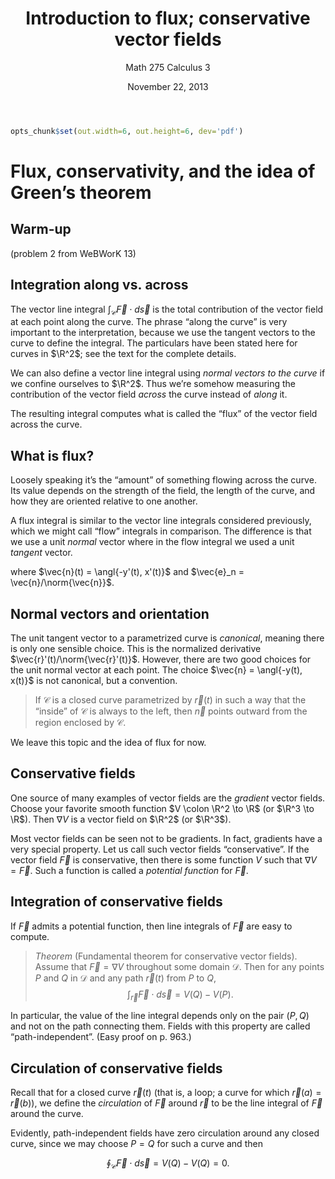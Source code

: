 % Introduction to flux; conservative vector fields
% Math 275 Calculus 3
% November 22, 2013

```{r setup, echo=FALSE, include=FALSE}
opts_chunk$set(out.width=6, out.height=6, dev='pdf')
```

# Flux, conservativity, and the idea of Green's theorem

## Warm-up

(problem 2 from WeBWorK 13)

## Integration along vs. across

The vector line integral $\int_{\mathcal{C}} \vec{F} \cdot d\vec{s}$ is the total contribution of the vector field at each point along the curve. The phrase "along the curve" is very important to the interpretation, because we use the tangent vectors to the curve to define the integral. The particulars have been stated here for curves in $\R^2$; see the text for the complete details.

We can also define a vector line integral using *normal vectors to the curve* if we confine ourselves to $\R^2$. Thus we're somehow measuring the contribution of the vector field *across* the curve instead of *along* it.

The resulting integral computes what is called the "flux" of the vector field across the curve.

## What is flux?

Loosely speaking it's the "amount" of something flowing across the curve. Its value depends on the strength of the field, the length of the curve, and how they are oriented relative to one another.

A flux integral is similar to the vector line integrals considered previously, which we might call "flow" integrals in comparison. The difference is that we use a unit *normal* vector where in the flow integral we used a unit *tangent* vector.

\begin{equation*}
    \text{Flux across $\mathcal{C}$} = \int_{\mathcal{C}} (\vec{F} \cdot \vec{e}_n) \; ds = \int_{\mathcal{C}} \vec{F}(\vec{r}(t)) \cdot \vec{n}(t) \; dt,
\end{equation*}

where $\vec{n}(t) = \angl{-y'(t), x'(t)}$ and $\vec{e}_n = \vec{n}/\norm{\vec{n}}$.

## Normal vectors and orientation

The unit tangent vector to a parametrized curve is *canonical*, meaning there is only one sensible choice. This is the normalized derivative $\vec{r}'(t)/\norm{\vec{r}'(t)}$. However, there are two good choices for the unit normal vector at each point. The choice $\vec{n} = \angl{-y(t), x(t)}$ is not canonical, but a convention.

> If $\mathcal{C}$ is a closed curve parametrized by $\vec{r}(t)$ in such a way that the "inside" of $\mathcal{C}$ is always to the left, then $\vec{n}$ points outward from the region enclosed by $\mathcal{C}$.

We leave this topic and the idea of flux for now.

## Conservative fields

One source of many examples of vector fields are the *gradient* vector fields. Choose your favorite smooth function $V \colon \R^2 \to \R$ (or $\R^3 \to \R$). Then $\nabla V$ is a vector field on $\R^2$ (or $\R^3$).

Most vector fields can be seen not to be gradients. In fact, gradients have a very special property. Let us call such vector fields "conservative". If the vector field $\vec{F}$ is conservative, then there is some function $V$ such that $\nabla V = \vec{F}$. Such a function is called a *potential function* for $\vec{F}$.

## Integration of conservative fields

If $\vec{F}$ admits a potential function, then line integrals of $\vec{F}$ are easy to compute.

> *Theorem* (Fundamental theorem for conservative vector fields). Assume that $\vec{F} = \nabla V$ throughout some domain $\mathcal{D}$. Then for any points $P$ and $Q$ in $\mathcal{D}$ and any path $\vec{r}(t)$ from $P$ to $Q$, $$\int_{\vec{r}} \vec{F} \cdot d\vec{s} = V(Q) - V(P).$$

In particular, the value of the line integral depends only on the pair $(P,Q)$ and not on the path connecting them. Fields with this property are called "path-independent". (Easy proof on p. 963.)

## Circulation of conservative fields

Recall that for a closed curve $\vec{r}(t)$ (that is, a loop; a curve for which $\vec{r}(a) = \vec{r}(b)$), we define the *circulation* of $\vec{F}$ around $\vec{r}$ to be the line integral of $\vec{F}$ around the curve. 

Evidently, path-independent fields have zero circulation around any closed curve, since we may choose $P = Q$ for such a curve and then

$$ \oint_{\mathcal{C}} \vec{F} \cdot d\vec{s} = V(Q) - V(Q) = 0. $$

